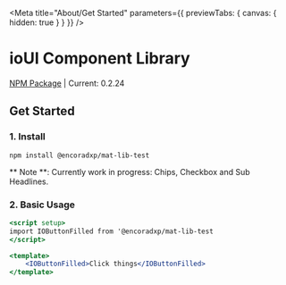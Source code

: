 
<Meta title="About/Get Started" parameters={{ previewTabs: { canvas: { hidden: true } } }} />

# ioUI Component Library

[NPM Package](https://www.npmjs.com/package/@encoradxp/mat-lib-test) | Current: 0.2.24
 
## Get Started

### 1. Install

`npm install @encoradxp/mat-lib-test`

** Note **: Currently work in progress: Chips, Checkbox and Sub Headlines.

### 2. Basic Usage

```jsx
<script setup>
import IOButtonFilled from '@encoradxp/mat-lib-test
</script>

<template>
    <IOButtonFilled>Click things</IOButtonFilled>
</template>
 
```


